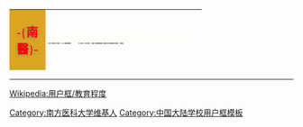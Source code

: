 {| cellspacing="0" style="width:240px;background:#008000;border:solid #AAAA00 1px;margin:1px;"
! style="width:45px;height:45px;background:#DAA520;font-size:14pt" lang="en" | <span style="font: 21px Gulim;text-shadow:0 1px 5px gray"><span title="南方医科大学" style="color:#FF0000">-{'''南醫'''}-</span></span>
| style="font-size:10pt;padding:4pt;line-height:1.25em" | <span style="color:#FFFFF0">[[:Category:南方医科大学维基人|<span style="color:#FFFFF0">'''该用户'''</span>]]是[[南方医科大学|<span style="color:#FFFFF0">'''南方医科大学'''</span>]]的校友、学生或老师。</span>
|}
<includeonly>[[Category:南方医科大学维基人]]</includeonly>
<noinclude>
<div style="clear:both">
----
[[Wikipedia:用户框/教育程度]]</div>
[[Category:中国大陆学校用户框模板]]
</noinclude>